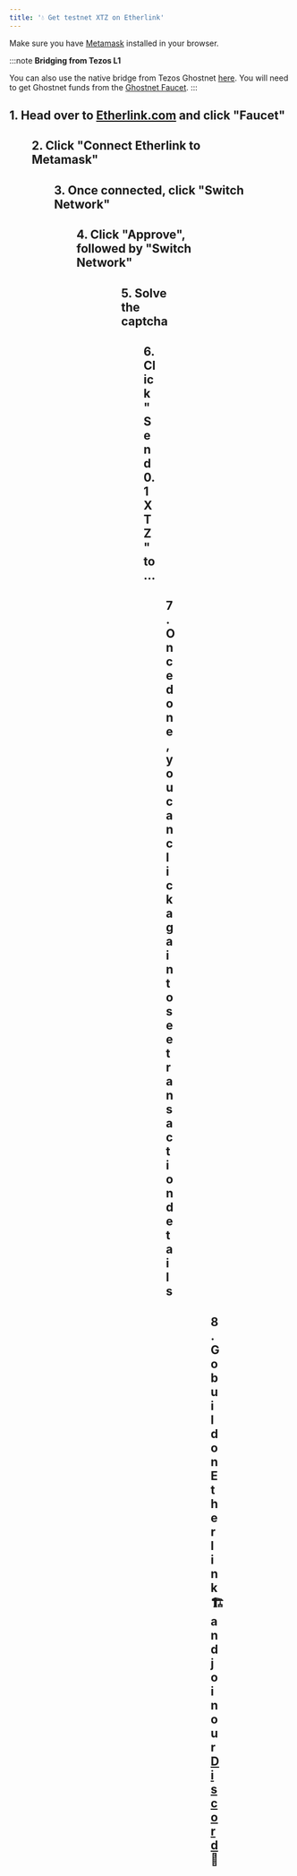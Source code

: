 ```yaml
---
title: '💧 Get testnet XTZ on Etherlink'
---
```



Make sure you have [Metamask](https://metamask.io/) installed in your browser.<img src="/img/CleanShot 2023-11-23 at 16.56.22@2x.png" alt="" data-size="line" />

:::note
**Bridging from Tezos L1**

You can also use the native bridge from Tezos Ghostnet [here](https://bridge.ghostnet-evm.tzalpha.net/). You will need to get Ghostnet funds from the [Ghostnet Faucet](https://faucet.ghostnet.teztnets.com/).
:::

## 1. Head over to [Etherlink.com](https://etherlink.com) and click "Faucet"

<Figure src="/img/CleanShot 2023-11-23 at 16.54.25@2x.png" alt="" />

## 2. Click "Connect Etherlink to Metamask"

<Figure src="/img/CleanShot 2023-11-23 at 16.56.22@2x (1).png" alt="" />

## 3. Once connected, click "Switch Network"

<Figure src="/img/CleanShot 2023-11-23 at 17.00.07@2x.png" alt="" />

## 4. Click "Approve", followed by "Switch Network"

<Figure src="/img/CleanShot 2023-11-23 at 17.02.20@2x.png" alt="" />

<Figure src="/img/CleanShot 2023-11-23 at 17.02.41@2x.png" alt="" />

## 5. Solve the captcha

<Figure src="/img/CleanShot 2023-11-23 at 17.04.10@2x.png" alt="" />

## 6.  Click "Send 0.1 XTZ" to ...

<Figure src="/img/CleanShot 2023-11-23 at 17.04.29@2x.png" alt="" />

## 7. Once done, you can click again to see transaction details

<Figure src="/img/CleanShot 2023-11-23 at 17.05.57@2x.png" alt="" />

<Figure src="/img/CleanShot 2023-11-23 at 17.06.23@2x.png" alt="" />

## 8. Go build on Etherlink 🏗️ and join our [Discord](https://discord.gg/etherlink) 🚀
